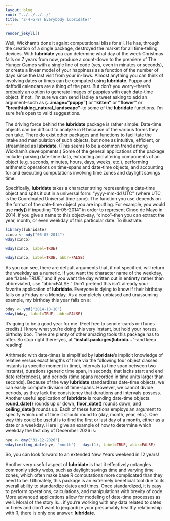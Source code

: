 ```yaml
---
layout: blog
root: "../../../../"
title: "2-4-6-8! Everybody lubridate!"
---
```


```r
render_jekyll()
```
Well, Wickham's done it again: computational bliss for all. He has, through the creation of a single package, destroyed the market for all time-telling devices. With **lubridate** you can determine what day of the week Christmas falls on 7 years from now, produce a count-down to the premiere of The Hunger Games with a single line of code (yes, even in minutes or seconds), or create a linear model of your happiness as a function of the number of days since the last visit from your in-laws. Almost anything you can think of involving dates or times can be computed using **lubridate**. Puppy and daffodil calendars are a thing of the past. But don't you worry--there's probably an option to generate images of puppies with each date-time object. If not, I'm sure we can send Hadley a tweet asking to add an argument--such as **(...image="puppy")** or **"kitten"** or **"flower"** or **"breathtaking_natural_landscape"**--to some of the **lubridate** functions. I'm sure he's open to valid suggestions.
</br>  
The driving force behind the **lubridate** package is rather simple:  Date-time objects can be difficult to analyze in R because of the various forms they can take. There do exist other packages and functions to facilitate the intake and manipulation of such objects, but none as intuitive, efficient, or streamlined as **lubridate**. (This seems to be a common trend among Wickham's developments.) Some of the general applications of the package include: parsing date-time data, extracting and altering components of an object (e.g. seconds, minutes, hours, days, weeks, etc.), performing arithmetic operations on time-spans and date-time objects, and accounting for and executing computations involving time zones and daylight savings time. 

Specifically, **lubridate** takes a character string representing a date-time object and spits it out in a universal form:  "yyyy-mm-dd UTC" (where UTC is the Coordinated Universal time zone). The function you use depends on the format of the date-time object you are inputting. For example, you would use **mdy()** if inputting "05-05-2014" in order to represent Cinco de Mayo in 2014. If you give a name to this object--say, "cinco"--then you can extract the year, month, or even weekday of this particular date. To illustrate:

```r
library(lubridate)
cinco <- mdy("05-05-2014")
wday(cinco)

wday(cinco, label=TRUE)

wday(cinco, label=TRUE, abbr=FALSE)
```
As you can see, there are default arguments that, if not specified, will return the weekday as a numeric. If you want the character name of the weekday, use "label=TRUE," and if you want the day written out in entirety rather than abbreviated, use "abbr=FALSE." Don't pretend this isn't already your favorite application of **lubridate**. Everyone is dying to know if their birthday falls on a Friday or a Monday. As a completely unbiased and unassuming example, my birthday this year falls on a:
```r
bday <- ymd("2014-10-10")
wday(bday, label=TRUE, abbr=FALSE)
```
It's going to be a good year for me. (Feel free to send e-cards or iTunes credits.) I know what you're doing this very instant, but hold your horses, birthday boo. There are plenty of other amazing tools this package has to offer. So stop right there--yes, at "**install.packages(lubrida...**"--and keep reading!

Arithmetic with date-times is simplified by **lubridate**'s implicit knowledge of relative versus exact lengths of time via the following four object classes: instants (a specific moment in time), intervals (a time span between two instants), durations (generic time span, in seconds, that lacks start and end date references), and periods (time spans recorded in time units larger than seconds). Because of the way **lubridate** standardizes date-time objects, we can easily compute division of time-spans. However, we cannot divide periods, as they lack the consistency that durations and intervals possess. Another useful application of **lubridate** is rounding date-time objects. **round_date()** rounds up or down, **floor_date()** rounds down, and **ceiling_date()** rounds up. Each of these functions employs an argument to specify which unit of time it should round to (day, month, year, etc.). One way this could be useful is to find the first or last day of a month, either as a date or a weekday. Here I give an example of how to determine which weekday the last day of December 2026 is:
```r
nye <- dmy("31-12-2026")
wday(ceiling_date(nye, "month") - days(1), label=TRUE, abbr=FALSE)
```
So, you can look forward to an extended New Years weekend in 12 years!

Another very useful aspect of **lubridate** is that it effectively untangles commonly sticky webs, such as daylight savings time and varying time zones, which often make base R computations more complicated than they need to be. Ultimately, this package is an extremely beneficial tool due to its overall ability to standardize dates and times. Once standardized, it is easy to perform operations, calculations, and manipulations with brevity of code. More advanced applications allow for modeling of date-time processes as well. Moral of the story is... if you're working with any data related to dates or times and don't want to jeopardize your presumably healthy relationship with R, there is only one answer: **lubridate**.


